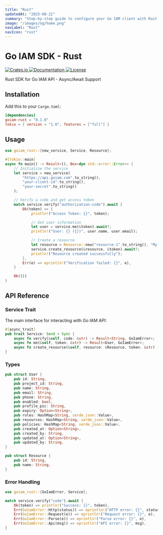 ```yaml
---
title: "Rust"
updatedAt: "2025-08-22"
summary: "Step-by-step guide to configure your Go IAM client with Rust."
image: "/images/og/home.png"
navLabel: "Rust"
navIcon: "rust"
---
```


# Go IAM SDK - Rust

<div className="flex gap-2 mb-4">
  <a href="https://crates.io/crates/goiam" target="_blank" rel="noopener noreferrer" className="mr-4">
    <img src="https://img.shields.io/crates/v/goiam" alt="Crates.io" />
  </a>
  <a href="https://docs.rs/goiam" target="_blank" rel="noopener noreferrer" className="mr-4">
    <img src="https://docs.rs/goiam/badge.svg" alt="Documentation" />
  </a>
  <a href="https://github.com/melvinodsa/go-iam-sdk/blob/main/LICENSE" target="_blank" rel="noopener noreferrer">
    <img src="https://img.shields.io/crates/l/goiam" alt="License" />
  </a>
</div>

Rust SDK for Go IAM API - Async/Await Support

## Installation

Add this to your `Cargo.toml`:

```toml
[dependencies]
goiam-rust = "0.1.0"
tokio = { version = "1.0", features = ["full"] }
```

## Usage

```rust
use goiam_rust::{new_service, Service, Resource};

#[tokio::main]
async fn main() -> Result<(), Box<dyn std::error::Error>> {
    // Initialize the service
    let service = new_service(
        "https://api.goiam.com".to_string(),
        "your-client-id".to_string(),
        "your-secret".to_string()
    );

    // Verify a code and get access token
    match service.verify("authorization-code").await {
        Ok(token) => {
            println!("Access Token: {}", token);

            // Get user information
            let user = service.me(&token).await?;
            println!("User: {} ({})", user.name, user.email);

            // Create a resource
            let resource = Resource::new("resource-1".to_string(), "My Resource".to_string());
            service.create_resource(&resource, &token).await?;
            println!("Resource created successfully");
        },
        Err(e) => eprintln!("Verification failed: {}", e),
    }

    Ok(())
}
```

## API Reference

### Service Trait

The main interface for interacting with Go IAM API:

```rust
#[async_trait]
pub trait Service: Send + Sync {
    async fn verify(&self, code: &str) -> Result<String, GoIamError>;
    async fn me(&self, token: &str) -> Result<User, GoIamError>;
    async fn create_resource(&self, resource: &Resource, token: &str) -> Result<(), GoIamError>;
}
```

### Types

```rust
pub struct User {
    pub id: String,
    pub project_id: String,
    pub name: String,
    pub email: String,
    pub phone: String,
    pub enabled: bool,
    pub profile_pic: String,
    pub expiry: Option<String>,
    pub roles: HashMap<String, serde_json::Value>,
    pub resources: HashMap<String, serde_json::Value>,
    pub policies: HashMap<String, serde_json::Value>,
    pub created_at: Option<String>,
    pub created_by: String,
    pub updated_at: Option<String>,
    pub updated_by: String,
}

pub struct Resource {
    pub id: String,
    pub name: String,
}
```

### Error Handling

```rust
use goiam_rust::{GoIamError, Service};

match service.verify("code").await {
    Ok(token) => println!("Success: {}", token),
    Err(GoIamError::Http(status)) => eprintln!("HTTP error: {}", status),
    Err(GoIamError::Request(e)) => eprintln!("Request error: {}", e),
    Err(GoIamError::Parse(e)) => eprintln!("Parse error: {}", e),
    Err(GoIamError::Api(msg)) => eprintln!("API error: {}", msg),
}
```